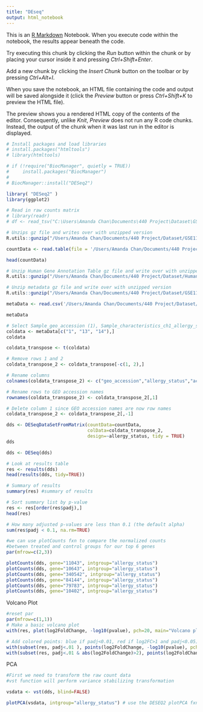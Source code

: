 ```yaml
---
title: "DEseq"
output: html_notebook
---
```


This is an [R Markdown](http://rmarkdown.rstudio.com) Notebook. When you execute code within the notebook, the results appear beneath the code. 

Try executing this chunk by clicking the *Run* button within the chunk or by placing your cursor inside it and pressing *Ctrl+Shift+Enter*. 

Add a new chunk by clicking the *Insert Chunk* button on the toolbar or by pressing *Ctrl+Alt+I*.

When you save the notebook, an HTML file containing the code and output will be saved alongside it (click the *Preview* button or press *Ctrl+Shift+K* to preview the HTML file).

The preview shows you a rendered HTML copy of the contents of the editor. Consequently, unlike *Knit*, *Preview* does not run any R code chunks. Instead, the output of the chunk when it was last run in the editor is displayed.

```r
# Install packages and load libraries
# install.packages("htmltools")
# library(htmltools)

# if (!require("BiocManager", quietly = TRUE))
#     install.packages("BiocManager")
# 
# BiocManager::install("DESeq2")

library( "DESeq2" )
library(ggplot2)
```
```r
# Read in raw counts matrix
# library(readr)
# df <- read_tsv("C:\Users\Amanda Chan\Documents\440 Project\Dataset\GSE114065_raw_counts_GRCh38.p13_NCBI.tsv.gz")

# Unzips gz file and writes over with unzipped version
R.utils::gunzip("/Users/Amanda Chan/Documents/440 Project/Dataset/GSE114065_raw_counts_GRCh38.p13_NCBI.tsv.gz")
```
```r
countData <- read.table(file = '/Users/Amanda Chan/Documents/440 Project/Dataset/GSE114065_raw_counts_GRCh38.p13_NCBI.tsv', sep = '\t', header = TRUE)
```


```r
head(countData)

```
```r
# Unzip Human Gene Annotation Table gz file and write over with unzipped version
R.utils::gunzip("/Users/Amanda Chan/Documents/440 Project/Dataset/Human.GRCh38.p13.annot.tsv.gz")
```

```r
# Unzip metadata gz file and write over with unzipped version
R.utils::gunzip("/Users/Amanda Chan/Documents/440 Project/Dataset/GSE114065_series_matrix.txt.gz")
```


```r

metaData <- read.csv('/Users/Amanda Chan/Documents/440 Project/Dataset/GSE114065_series_matrix.csv', header = TRUE, sep = ",")

metaData
```
```r
# Select Sample_geo_accession (1), Sample_characteristics_ch1_allergy_status (13), and Sample_characteristics_ch1_activation_status (14) rows
coldata <- metaData[c("1", "13", "14"),]
coldata

```

```r
coldata_transpose <- t(coldata)
```

```r
# Remove rows 1 and 2
coldata_transpose_2 <- coldata_transpose[-c(1, 2),]

# Rename columns
colnames(coldata_transpose_2) <- c("geo_accession","allergy_status","activation_status")
```

```r
# Rename rows to GEO accession names
rownames(coldata_transpose_2) <- coldata_transpose_2[,1]

# Delete column 1 since GEO accession names are now row names
coldata_transpose_2 <- coldata_transpose_2[,-1]
```


```r
dds <- DESeqDataSetFromMatrix(countData=countData, 
                              colData=coldata_transpose_2, 
                              design=~allergy_status, tidy = TRUE)
dds
```

```r
dds <- DESeq(dds)
```

```r
# Look at results table
res <- results(dds)
head(results(dds, tidy=TRUE))
```
```r
# Summary of results
summary(res) #summary of results

```
```r
# Sort summary list by p-value
res <- res[order(res$padj),]
head(res)
```
```r
# How many adjusted p-values are less than 0.1 (the default alpha)
sum(res$padj < 0.1, na.rm=TRUE)

```
```r
#we can use plotCounts fxn to compare the normalized counts
#between treated and control groups for our top 6 genes
par(mfrow=c(2,3))

plotCounts(dds, gene="11043", intgroup="allergy_status")
plotCounts(dds, gene="10643", intgroup="allergy_status")
plotCounts(dds, gene="340542", intgroup="allergy_status")
plotCounts(dds, gene="84144", intgroup="allergy_status")
plotCounts(dds, gene="79783", intgroup="allergy_status")
plotCounts(dds, gene="10402", intgroup="allergy_status")

```
Volcano Plot
```r
#reset par
par(mfrow=c(1,1))
# Make a basic volcano plot
with(res, plot(log2FoldChange, -log10(pvalue), pch=20, main="Volcano plot", xlim=c(-3,3)))

# Add colored points: blue if padj<0.01, red if log2FC>1 and padj<0.05)
with(subset(res, padj<.01 ), points(log2FoldChange, -log10(pvalue), pch=20, col="blue"))
with(subset(res, padj<.01 & abs(log2FoldChange)>2), points(log2FoldChange, -log10(pvalue), pch=20, col="red"))
```

PCA
```r
#First we need to transform the raw count data
#vst function will perform variance stabilizing transformation

vsdata <- vst(dds, blind=FALSE)
```

```r
plotPCA(vsdata, intgroup="allergy_status") # use the DESEQ2 plotPCA fxn 

```
